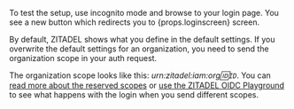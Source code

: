 <p>
To test the setup, use incognito mode and browse to your login page.
You see a new button which redirects you to {props.loginscreen} screen.
</p>

By default, ZITADEL shows what you define in the default settings.
If you overwrite the default settings for an organization, you need to send the organization scope in your auth request.

The organization scope looks like this: *urn:zitadel:iam:org:id:`ID`*.
You can [read more about the reserved scopes](/apis/openidoauth/scopes#reserved-scopes)
or [use the ZITADEL OIDC Playground](/apis/openidoauth/authrequest) to see what happens with the login when you send different scopes.
